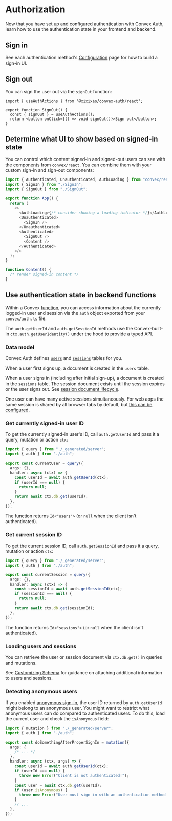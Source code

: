 # Authorization

Now that you have set up and configured authentication with Convex Auth, learn
how to use the authentication state in your frontend and backend.

## Sign in

See each authentication method's [Configuration](/config) page for how to build
a sign-in UI.

## Sign out

You can sign the user out via the `signOut` function:

```tsx filename="src/SignOut.tsx"
import { useAuthActions } from "@xixixao/convex-auth/react";

export function SignOut() {
  const { signOut } = useAuthActions();
  return <button onClick={() => void signOut()}>Sign out</button>;
}
```

## Determine what UI to show based on signed-in state

You can control which content signed-in and signed-out users can see with the
components from `convex/react`. You can combine them with your custom sign-in
and sign-out components:

```ts filename="src/App.tsx"
import { Authenticated, Unauthenticated, AuthLoading } from "convex/react";
import { SignIn } from "./SignIn";
import { SignOut } from "./SignOut";

export function App() {
  return (
    <>
      <AuthLoading>{/* consider showing a loading indicator */}</AuthLoading>
      <Unauthenticated>
        <SignIn />
      </Unauthenticated>
      <Authenticated>
        <SignOut />
        <Content />
      </Authenticated>
    </>
  );
}

function Content() {
  /* render signed-in content */
}
```

## Use authentication state in backend functions

Within a Convex [function](https://docs.convex.dev/functions), you can access
information about the currently logged-in user and session via the `auth` object
exported from your `convex/auth.ts` file.

The `auth.getUserId` and `auth.getSessionId` methods use the Convex-built-in
`ctx.auth.getUserIdentity()` under the hood to provide a typed API.

### Data model

Convex Auth defines [`users`](/api_reference/server#users) and
[`sessions`](<(/api_reference/server#sessions)>) tables for you.

When a user first signs up, a document is created in the `users` table.

When a user signs in (including after initial sign-up), a document is created in
the `sessions` table. The session document exists until the session expires or
the user signs out. See
[session document lifecycle](/advanced#session-document-lifecycle).

One user can have many active sessions simultaneously. For web apps the same
session is shared by all browser tabs by default, but
[this can be configured](/api_reference/react#convexauthprovider).

### Get currently signed-in user ID

To get the currently signed-in user's ID, call `auth.getUserId` and pass it a
query, mutation or action `ctx`:

```ts filename="convex/myFunctions.tsx"
import { query } from "./_generated/server";
import { auth } from "./auth";

export const currentUser = query({
  args: {},
  handler: async (ctx) => {
    const userId = await auth.getUserId(ctx);
    if (userId === null) {
      return null;
    }
    return await ctx.db.get(userId);
  },
});
```

The function returns `Id<"users">` (or `null` when the client isn't
authenticated).

### Get current session ID

To get the current session ID, call `auth.getSessionId` and pass it a query,
mutation or action `ctx`:

```ts filename="convex/myFunctions.tsx"
import { query } from "./_generated/server";
import { auth } from "./auth";

export const currentSession = query({
  args: {},
  handler: async (ctx) => {
    const sessionId = await auth.getSessionId(ctx);
    if (sessionId === null) {
      return null;
    }
    return await ctx.db.get(sessionId);
  },
});
```

The function returns `Id<"sessions">` (or `null` when the client isn't
authenticated).

### Loading users and sessions

You can retrieve the user or session document via `ctx.db.get()` in queries and
mutations.

See [Customizing Schema](/setup/schema) for guidance on attaching additional
information to users and sessions.

### Detecting anonymous users

If you enabled [anonymous sign-in](/config/anonymous), the user ID returned by
`auth.getUserId` might belong to an anonymous user. You might want to restrict
what anonymous users can do compared to authenticated users. To do this, load
the current user and check the `isAnonymous` field:

```ts filename="convex/myFunctions.tsx"
import { mutation } from "./_generated/server";
import { auth } from "./auth";

export const doSomethingAfterProperSignIn = mutation({
  args: {
    /* ... */
  },
  handler: async (ctx, args) => {
    const userId = await auth.getUserId(ctx);
    if (userId === null) {
      throw new Error("Client is not authenticated!");
    }
    const user = await ctx.db.get(userId);
    if (user.isAnonymous) {
      throw new Error("User must sign in with an authentication method!");
    }
    // ...
  },
});
```
